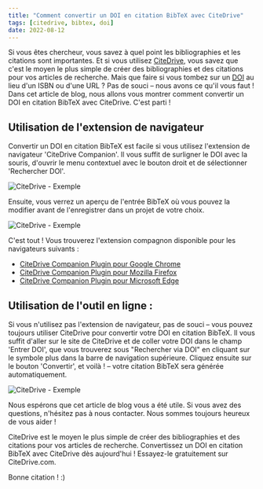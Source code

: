 ```yaml
---
title: "Comment convertir un DOI en citation BibTeX avec CiteDrive"  
tags: [citedrive, bibtex, doi]  
date: 2022-08-12
---
```



Si vous êtes chercheur, vous savez à quel point les bibliographies et les citations sont importantes. Et si vous utilisez [CiteDrive](https://www.citedrive.com/), vous savez que c'est le moyen le plus simple de créer des bibliographies et des citations pour vos articles de recherche. Mais que faire si vous tombez sur un [DOI](/fields/doi/) au lieu d'un ISBN ou d'une URL ? Pas de souci – nous avons ce qu'il vous faut ! Dans cet article de blog, nous allons vous montrer comment convertir un DOI en citation BibTeX avec CiteDrive. C'est parti !

<CiteDrive />

## Utilisation de l'extension de navigateur  

Convertir un DOI en citation BibTeX est facile si vous utilisez l'extension de navigateur 'CiteDrive Companion'. Il vous suffit de surligner le DOI avec la souris, d'ouvrir le menu contextuel avec le bouton droit et de sélectionner 'Rechercher DOI'.

![CiteDrive - Exemple](@assets/images/tutorial/browserextension-search-doi.png)

Ensuite, vous verrez un aperçu de l'entrée BibTeX où vous pouvez la modifier avant de l'enregistrer dans un projet de votre choix.

![CiteDrive - Exemple](@assets/images/tutorial/browserextension-bibtex-preview.png)

C'est tout ! Vous trouverez l'extension compagnon disponible pour les navigateurs suivants :

* [CiteDrive Companion Plugin pour Google Chrome](https://chrome.google.com/webstore/detail/citedrive-bibtex-companio/gmmonfphegngpcbcapfbgembkjeookik)  
* [CiteDrive Companion Plugin pour Mozilla Firefox](https://addons.mozilla.org/af/firefox/addon/citedrive-companion/)  
* [CiteDrive Companion Plugin pour Microsoft Edge](https://microsoftedge.microsoft.com/addons/detail/citedrive-bibtex-compan/kpmepfpbjehnlgfbcnbmgihklkkmfnpo)

## Utilisation de l'outil en ligne :  
Si vous n'utilisez pas l'extension de navigateur, pas de souci – vous pouvez toujours utiliser CiteDrive pour convertir votre DOI en citation BibTeX. Il vous suffit d'aller sur le site de CiteDrive et de coller votre DOI dans le champ 'Entrer DOI', que vous trouverez sous "Rechercher via DOI" en cliquant sur le symbole plus dans la barre de navigation supérieure. Cliquez ensuite sur le bouton 'Convertir', et voilà ! – votre citation BibTeX sera générée automatiquement.

![CiteDrive - Exemple](@assets/images/tutorial/citedrive-search-doi.png)

Nous espérons que cet article de blog vous a été utile. Si vous avez des questions, n'hésitez pas à nous contacter. Nous sommes toujours heureux de vous aider !

CiteDrive est le moyen le plus simple de créer des bibliographies et des citations pour vos articles de recherche. Convertissez un DOI en citation BibTeX avec CiteDrive dès aujourd'hui ! Essayez-le gratuitement sur CiteDrive.com.

Bonne citation ! :)
